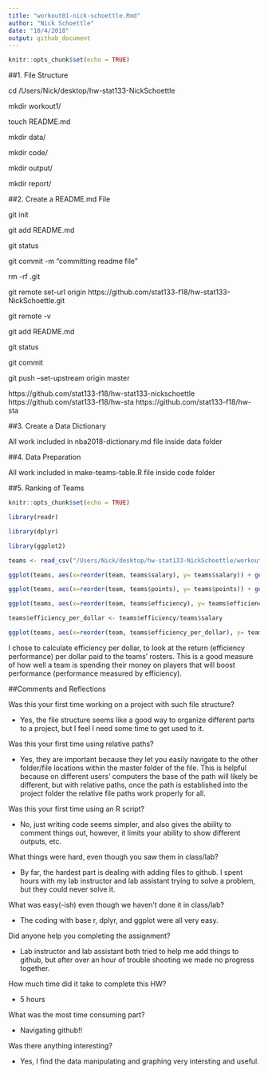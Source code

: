 ```yaml
---
title: "workout01-nick-schoettle.Rmd"
author: "Nick Schoettle"
date: "10/4/2018"
output: github_document
---
```


```r
knitr::opts_chunk$set(echo = TRUE)
```

##1. File Structure

cd /Users/Nick/desktop/hw-stat133-NickSchoettle

mkdir workout1/

touch README.md

mkdir data/

mkdir code/

mkdir output/

mkdir report/

##2. Create a README.md File

git init 

git add README.md

git status

git commit -m "committing readme file"

rm -rf .git

git remote set-url origin https://github.com/stat133-f18/hw-stat133-NickSchoettle.git

git remote -v

git add README.md

git status

git commit

git push --set-upstream origin master


https://github.com/stat133-f18/hw-stat133-nickschoettle
https://github.com/stat133-f18/hw-sta
https://github.com/stat133-f18/hw-sta


##3. Create a Data Dictionary 

All work included in nba2018-dictionary.md file inside data folder

##4. Data Preparation

All work included in make-teams-table.R file inside code folder

##5. Ranking of Teams

```r
knitr::opts_chunk$set(echo = TRUE)

library(readr)

library(dplyr)

library(ggplot2)

teams <- read_csv("/Users/Nick/desktop/hw-stat133-NickSchoettle/workout01/data/nba2018-teams.csv")

ggplot(teams, aes(x=reorder(team, teams$salary), y= teams$salary)) + geom_bar(stat='identity') + coord_flip() + labs(y = "Salary (in millions)", x = "Team", title = "NBA Teams ranked by Total Salary") + geom_hline(yintercept = mean(teams$salary), colour = "red")

ggplot(teams, aes(x=reorder(team, teams$points), y= teams$points)) + geom_bar(stat='identity') + coord_flip() + labs(y = "Total Points", x = "Team", title = "NBA Teams ranked by Total Total Points") + geom_hline(yintercept = mean(teams$points), colour = "red")

ggplot(teams, aes(x=reorder(team, teams$efficiency), y= teams$efficiency)) + geom_bar(stat='identity') + coord_flip() + labs(y = "Total Efficiency", x = "Team", title = "NBA Teams ranked by Total Efficiency") + geom_hline(yintercept = mean(teams$efficiency), colour = "red")

teams$efficiency_per_dollar <- teams$efficiency/teams$salary

ggplot(teams, aes(x=reorder(team, teams$efficiency_per_dollar), y= teams$efficiency_per_dollar)) + geom_bar(stat='identity') + coord_flip() + labs(y = "Total Efficiency per Million Dollars", x = "Team", title = "NBA Teams ranked by Total Efficiency per Million Dollars") + geom_hline(yintercept = mean(teams$efficiency_per_dollar), colour = "red")

```

I chose to calculate efficiency per dollar, to look at the return (efficiency performance) per dollar paid to the teams' rosters. This is a good measure of how well a team is spending their money on players that will boost performance (performance measured by efficiency).

##Comments and Reflections

Was this your first time working on a project with such file structure?

- Yes, the file structure seems like a good way to organize different parts to a project, but I feel I need some time to get used to it.

Was this your first time using relative paths?

- Yes, they are important because they let you easily navigate to the other folder/file locations within the master folder of the file. This is helpful because on different users' computers the base of the path will likely be different, but with relative paths, once the path is established into the project folder the relative file paths work properly for all.

Was this your first time using an R script?

- No, just writing code seems simpler, and also gives the ability to comment things out, however, it limits your ability to show different outputs, etc.

What things were hard, even though you saw them in class/lab?

- By far, the hardest part is dealing with adding files to github. I spent hours with my lab instructor and lab assistant trying to solve a problem, but they could never solve it.

What was easy(-ish) even though we haven’t done it in class/lab?

- The coding with base r, dplyr, and ggplot were all very easy.

Did anyone help you completing the assignment? 

- Lab instructor and lab assistant both tried to help me add things to github, but after over an hour of trouble shooting we made no progress together.

How much time did it take to complete this HW?

- 5 hours

What was the most time consuming part?

- Navigating github!!

Was there anything interesting?

- Yes, I find the data manipulating and graphing very intersting and useful.




